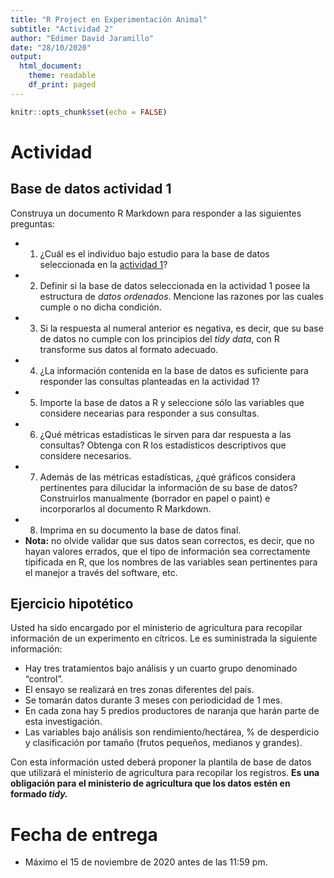 ```yaml
---
title: "R Project en Experimentación Animal"
subtitle: "Actividad 2"
author: "Edimer David Jaramillo"
date: "28/10/2020"
output:
  html_document:
    theme: readable
    df_print: paged
---
```


```r
knitr::opts_chunk$set(echo = FALSE)
```

# Actividad

## Base de datos actividad 1

Construya un documento R Markdown para responder a las siguientes preguntas:

- 1. ¿Cuál es el individuo bajo estudio para la base de datos seleccionada en la [actividad 1](https://rproject-udea.netlify.app/actividades/actividad-01/actividad-01)?
- 2. Definir si la base de datos seleccionada en la actividad 1 posee la estructura de *datos ordenados*. Mencione las razones por las cuales cumple o no dicha condición. 
- 3. Si la respuesta al numeral anterior es negativa, es decir, que su base de datos no cumple con los principios del *tidy data*, con R transforme sus datos al formato adecuado.
- 4. ¿La información contenida en la base de datos es suficiente para responder las consultas planteadas en la actividad 1? 
- 5. Importe la base de datos a R y seleccione sólo las variables que considere necearias para responder a sus consultas.
- 6. ¿Qué métricas estadísticas le sirven para dar respuesta a las consultas? Obtenga con R los estadísticos descriptivos que considere necesarios.
- 7. Además de las métricas estadísticas, ¿qué gráficos considera pertinentes para dilucidar la información de su base de datos? Construirlos manualmente (borrador en papel o paint) e incorporarlos al documento R Markdown.
- 8. Imprima en su documento la base de datos final.
- **Nota:** no olvide validar que sus datos sean correctos, es decir, que no hayan valores errados, que el tipo de información sea correctamente tipificada en R, que los nombres de las variables sean pertinentes para el manejor a través del software, etc.

## Ejercicio hipotético

Usted ha sido encargado por el ministerio de agricultura para recopilar información de un experimento en cítricos. Le es suministrada la siguiente información:

- Hay tres tratamientos bajo análisis y un cuarto grupo denominado "control".
- El ensayo se realizará en tres zonas diferentes del país.
- Se tomarán datos durante 3 meses con periodicidad de 1 mes.
- En cada zona hay 5 predios productores de naranja que harán parte de esta investigación.
- Las variables bajo análisis son rendimiento/hectárea, % de desperdicio y clasificación por tamaño (frutos pequeños, medianos y grandes).

Con esta información usted deberá proponer la plantila de base de datos que utilizará el ministerio de agricultura para recopilar los registros. **Es una obligación para el ministerio de agricultura que los datos estén en formado *tidy.* ** 


# Fecha de entrega

- Máximo el 15 de noviembre de 2020 antes de las 11:59 pm.
